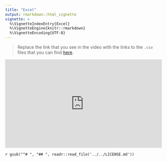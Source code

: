 ```yaml
---
title: "Excel"
output: rmarkdown::html_vignette
vignette: >
  %\VignetteIndexEntry{Excel}
  %\VignetteEngine{knitr::rmarkdown}
  %\VignetteEncoding{UTF-8}
---
```


> Replace the link that you see in the video with the links to the `.csv` files that you can find [here](/articles/data.html).

<style>.embed-container { position: relative; padding-bottom: 56.25%; height: 0; overflow: hidden; max-width: 100%; } .embed-container iframe, .embed-container object, .embed-container embed { position: absolute; top: 0; left: 0; width: 100%; height: 100%; }</style><div class='embed-container'><iframe src='https://www.youtube.com/embed/gV9TR3wTNNU?rel=0' frameborder='0' allowfullscreen></iframe></div>


`r gsub("^# ", "## ", readr::read_file('../../LICENSE.md'))`

